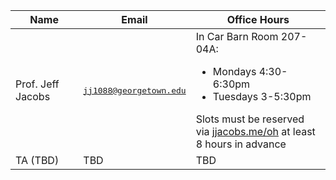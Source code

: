 ```{=html}
<table>
<colspec>
<col style="width: 22%;">
<col style="width: 34%;">
<col style="width: 44%;">
</colspec>
<thead>
<tr>
    <th>Name</th>
    <th>Email</th>
    <th>Office Hours</th>
</tr>
</thead>
<tbody>
<tr>
    <td>Prof. Jeff Jacobs</td>
    <td><a href='mailto:jj1088@georgetown.edu' target='_blank'><pre>jj1088@georgetown.edu</pre></a></span></td>
    <td>In Car Barn Room 207-04A:<ul><li>Mondays 4:30-6:30pm</li><li>Tuesdays 3-5:30pm</li></ul>Slots must be reserved via <a href='https://jjacobs.me/oh' target='_blank'>jjacobs.me/oh</a> at least 8 hours in advance</td>
</tr>
<tr>
    <td>TA (TBD)</td>
    <td>TBD</td>
    <td>TBD</td>
</tr>
</tbody>
</table>
```

<colspec>
  <col style='width: 30%;'>
  <col style='width: 10%;'>
  <col style='width: 20%;'>
  <col style='width: 40%;'>
</colspec>